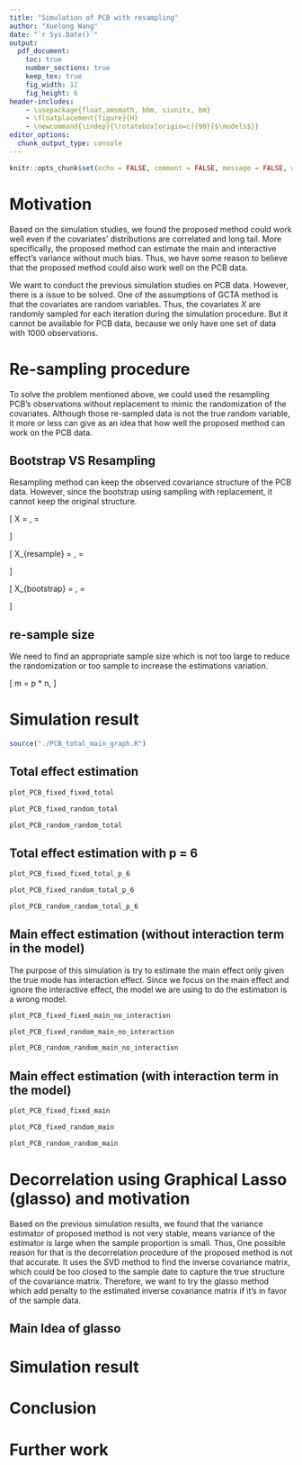 ```yaml
---
title: "Simulation of PCB with resampling"
author: "Xuelong Wang"
date: "`r Sys.Date()`"
output: 
  pdf_document:
    toc: true
    number_sections: true
    keep_tex: true
    fig_width: 12
    fig_height: 6
header-includes:
    - \usepackage{float,amsmath, bbm, siunitx, bm}
    - \floatplacement{figure}{H}
    - \newcommand{\indep}{\rotatebox[origin=c]{90}{$\models$}}
editor_options: 
  chunk_output_type: console
---
```


```r
knitr::opts_chunk$set(echo = FALSE, comment = FALSE, message = FALSE, warning = FALSE, fig.height = 10)
```

# Motivation
Based on the simulation studies, we found the proposed method could work well even if the covariates' distributions are correlated and long tail. More specifically, the proposed method can estimate the main and interactive effect's variance without much bias. Thus, we have some reason to believe that the proposed method could also work well on the PCB data. 

We want to conduct the previous simulation studies on PCB data. However, there is a issue to be solved. One of the assumptions of GCTA method is that the covariates are random variables. Thus, the covariates $X$ are randomly sampled for each iteration during the simulation procedure. But it cannot be available for PCB data, because we only have one set of data with 1000 observations. 

# Re-sampling procedure

To solve the problem mentioned above, we could used the resampling PCB's observations without replacement to mimic the randomization of the covariates. Although those re-sampled data is not the true random variable, it more or less can give as an idea that how well the proposed method can work on the PCB data. 

## Bootstrap VS Resampling
Resampling method can keep the observed covariance structure of the PCB data. However, since the bootstrap using sampling with replacement, it cannot keep the original structure. 

\[
  X = \begin{bmatrix}   
        x_1\\
        x_2\\
        x_3
      \end{bmatrix},
  \Sigma = \begin{bmatrix}   
        \sigma_{11} ~ \sigma_{12} ~ \sigma_{13}\\
        \sigma_{21} ~ \sigma_{22} ~ \sigma_{23}\\
        \sigma_{31} ~ \sigma_{32} ~ \sigma_{33}\\
      \end{bmatrix}
\]

\[
  X_{resample} = \begin{bmatrix}   
        x_1\\
        x_2\\
      \end{bmatrix},
  \Sigma = \begin{bmatrix}   
        \sigma_{11} ~ \sigma_{12}\\
        \sigma_{21} ~ \sigma_{22}
      \end{bmatrix}
\]

\[
  X_{bootstrap} = \begin{bmatrix}   
        x_1\\
        x_2\\
        x_2
      \end{bmatrix},
  \Sigma = \begin{bmatrix}   
        \sigma_{11} ~ \sigma_{12} ~ \sigma_{12}\\
        \sigma_{21} ~ \sigma_{22} ~ \sigma_{22}\\
        \sigma_{21} ~ \sigma_{22} ~ \sigma_{22}\\
      \end{bmatrix}
\]

## re-sample size 
We need to find an appropriate sample size which is not too large to reduce the randomization or too sample to increase the estimations variation.

\[
  m = p * n, \text{ where $p = (0.6 - 0.9)$}
\]

# Simulation result 

```r
source("./PCB_total_main_graph.R")
```

## Total effect estimation

```r

plot_PCB_fixed_fixed_total

```

```r

plot_PCB_fixed_random_total

```

```r

plot_PCB_random_random_total

```

\newpage

## Total effect estimation with p = 6


```r

plot_PCB_fixed_fixed_total_p_6

```

```r

plot_PCB_fixed_random_total_p_6

```

```r

plot_PCB_random_random_total_p_6

```

\newpage 

## Main effect estimation (without interaction term in the model)

The purpose of this simulation is try to estimate the main effect only given the true mode has interaction effect. Since we focus on the main effect and ignore the interactive effect, the model we are using to do the estimation is a wrong model. 

```r

plot_PCB_fixed_fixed_main_no_interaction

```

```r

plot_PCB_fixed_random_main_no_interaction

```

```r

plot_PCB_random_random_main_no_interaction

```

\newpage 

## Main effect estimation (with interaction term in the model)

```r

plot_PCB_fixed_fixed_main

```

```r

plot_PCB_fixed_random_main

```

```r
plot_PCB_random_random_main
```


# Decorrelation using Graphical Lasso (glasso) and motivation 
Based on the previous simulation results, we found that the variance estimator of proposed method is not very stable, means variance of the estimator is large when the sample proportion is small. Thus, One possible reason for that is the decorrelation procedure of the proposed method is not that accurate. It uses the SVD method to find the inverse covariance matrix, which could be too closed to the sample date to capture the true structure of the covariance matrix. Therefore, we want to try the glasso method which add penalty to the estimated inverse covariance matrix if it's in favor of the sample data.

## Main Idea of glasso



# Simulation result





# Conclusion

# Further work 
